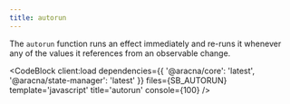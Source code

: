 ```yaml
---
title: autorun
---
```



The `autorun` function runs an effect immediately and re-runs it whenever any of the values it references from an observable change.

<CodeBlock
  client:load
  dependencies={{ '@aracna/core': 'latest', '@aracna/state-manager': 'latest' }}
  files={SB_AUTORUN}
  template='javascript'
  title='autorun'
  console={100}
/>
